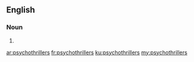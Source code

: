 ==English==

===Noun===
{{head|en}}

# {{plural of|psychothriller}}

[[ar:psychothrillers]]
[[fr:psychothrillers]]
[[ku:psychothrillers]]
[[my:psychothrillers]]